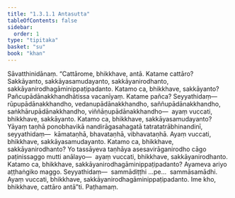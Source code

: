 ```yaml
---
title: "1.3.1.1 Antasutta"
tableOfContents: false
sidebar:
  order: 1
type: "tipitaka"
basket: "su"
book: "khan"
---
```



<DynamicBreadcrumb />

<Division number="103" book="khan">

<Paragraph number="655" book="khan">
Sāvatthinidānaṃ. “Cattārome, bhikkhave, antā. Katame cattāro? Sakkāyanto, sakkāyasamudayanto, sakkāyanirodhanto, sakkāyanirodhagāminippaṭipadanto. Katamo ca, bhikkhave, sakkāyanto? Pañcupādānakkhandhātissa vacanīyaṃ. Katame pañca? Seyyathidaṃ—  rūpupādānakkhandho, vedanupādānakkhandho, saññupādānakkhandho, saṅkhārupādānakkhandho, viññāṇupādānakkhandho—  ayaṃ vuccati, bhikkhave, sakkāyanto.
</Paragraph>

<Paragraph number="656" book="khan">
Katamo ca, bhikkhave, sakkāyasamudayanto? Yāyaṃ taṇhā ponobhavikā nandirāgasahagatā tatratatrābhinandinī, seyyathidaṃ—  kāmataṇhā, bhavataṇhā, vibhavataṇhā. Ayaṃ vuccati, bhikkhave, sakkāyasamudayanto.
</Paragraph>

<Paragraph number="657" book="khan">
Katamo ca, bhikkhave, sakkāyanirodhanto? Yo tassāyeva taṇhāya asesavirāganirodho cāgo paṭinissaggo mutti anālayo—  ayaṃ vuccati, bhikkhave, sakkāyanirodhanto.
</Paragraph>

<Paragraph number="658" book="khan">
Katamo ca, bhikkhave, sakkāyanirodhagāminippaṭipadanto? Ayameva ariyo aṭṭhaṅgiko maggo. Seyyathidaṃ—  sammādiṭṭhi …pe…  sammāsamādhi. Ayaṃ vuccati, bhikkhave, sakkāyanirodhagāminippaṭipadanto. Ime kho, bhikkhave, cattāro antā”ti.

</Paragraph>
</Division>

<Paragraph number="659" type="center" book="khan">
Paṭhamaṃ.
</Paragraph>
